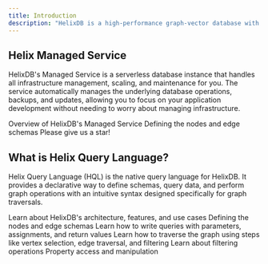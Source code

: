 ```yaml
---
title: Introduction
description: "HelixDB is a high-performance graph-vector database with its own query language, Helix Query Language (HQL), designed for traversing and manipulating graph and vector data efficiently."
---
```


## Helix Managed Service

HelixDB's Managed Service is a serverless database instance that handles all infrastructure management, scaling, and maintenance for you. The service automatically manages the underlying database operations, backups, and updates, allowing you to focus on your application development without needing to worry about managing infrastructure.

<CardGroup cols={2}>
  <Card
    title="Serverless Overview"
    icon="database"
    href=""
  >
    Overview of HelixDB's Managed Service
  </Card>
  <Card
    title="How to set up"
    icon="text-size"
    href=""
  >
    Defining the nodes and edge schemas
  </Card>
  <Card
      title="Codebase"
      icon="database"
      href="https://github.com/HelixDB/helix-db"
    >
      Please give us a star!
    </Card>
</CardGroup>


## What is Helix Query Language?

Helix Query Language (HQL) is the native query language for HelixDB. It provides a declarative way to define schemas, query data, and perform graph operations with an intuitive syntax designed specifically for graph traversals.

<CardGroup cols={2}>
  <Card
    title="HelixDB Overview"
    icon="database"
    href="essentials/helix-db-overview"
  >
    Learn about HelixDB's architecture, features, and use cases
  </Card>
  <Card
    title="Schema Definition"
    icon="text-size"
    href="essentials/schema-definition"
  >
    Defining the nodes and edge schemas
  </Card>
  <Card title="Query Structure" icon="code" href="essentials/query-structure">
    Learn how to write queries with parameters, assignments, and return values
  </Card>
  <Card
    title="Traversal Steps"
    icon="circle-nodes"
    href="essentials/traversal-steps"
  >
    Learn how to traverse the graph using steps like vertex selection, edge
    traversal, and filtering
  </Card>
  <Card title="Operations" icon="terminal" href="essentials/operations">
    Learn about filtering operations
  </Card>
  <Card title="Property Access" icon="file" href="essentials/property-access">
    Property access and manipulation
  </Card>
</CardGroup>
